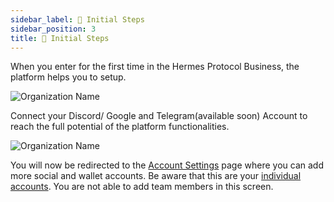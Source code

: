 ```yaml
---
sidebar_label: 👋 Initial Steps
sidebar_position: 3
title: 👋 Initial Steps
---
```


When you enter for the first time in the Hermes Protocol Business, the platform helps you to setup.

![Organization Name](/img/signup/organization_name.png)

Connect your Discord/ Google and Telegram(available soon) Account to reach the full potential of the platform functionalities.

![Organization Name](/img/signup/socials.png)

You will now be redirected to the [Account Settings](account_settings) page where you can add more social and wallet accounts. Be aware that this are your <ins>individual accounts</ins>. You are not able to add team members in this screen.





